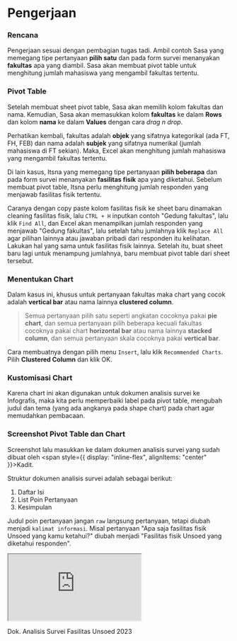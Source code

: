 # Pengerjaan


<Steps>

### Rencana

Pengerjaan sesuai dengan pembagian tugas tadi. Ambil contoh Sasa yang memegang tipe pertanyaan **pilih satu** dan pada form survei menanyakan **fakultas** apa yang diambil. Sasa akan membuat pivot table untuk menghitung jumlah mahasiswa yang mengambil fakultas tertentu.

<ImageWithCaption
  src={pivotTable}
  alt="pivot-table"
  caption="Gambar 3. Pilih menu **Insert** lalu klik **Pivot Table**"
/>

### Pivot Table

Setelah membuat sheet pivot table, Sasa akan memilih kolom fakultas dan nama. Kemudian, Sasa akan memasukkan kolom **fakultas** ke dalam **Rows** dan kolom **nama** ke dalam **Values** dengan cara *drag n drop*. 

Perhatikan kembali, fakultas adalah **objek** yang sifatnya kategorikal (ada FT, FH, FEB) dan nama adalah **subjek** yang sifatnya numerikal (jumlah mahasiswa di FT sekian). Maka, Excel akan menghitung jumlah mahasiswa yang mengambil fakultas tertentu.

<ImageWithCaption
  src={dragNDrop}
  alt="drag-n-drop"
  caption="Gambar 4. *Drag n drop* kolom fakultas ke dalam **Rows** dan kolom nama ke dalam **Values**"
/>

Di lain kasus, Itsna yang memegang tipe pertanyaan **pilih beberapa** dan pada form survei menanyakan **fasilitas fisik** apa yang diketahui. Sebelum membuat pivot table, Itsna perlu menghitung jumlah responden yang menjawab fasilitas fisik tertentu.

Caranya dengan copy paste kolom fasilitas fisik ke sheet baru dinamakan cleaning fasilitas fisik, lalu ```CTRL + H``` inputkan contoh "Gedung fakultas", lalu klik ```Find All```, dan Excel akan menampilkan jumlah responden yang menjawab "Gedung fakultas", lalu setelah tahu jumlahnya klik ```Replace All``` agar pilihan lainnya atau jawaban pribadi dari responden itu kelihatan. Lakukan hal yang sama untuk fasilitas fisik lainnya. Setelah itu, buat sheet baru lagi untuk menampung jumlahnya, baru membuat pivot table dari sheet tersebut.

### Menentukan Chart

Dalam kasus ini, khusus untuk pertanyaan fakultas maka chart yang cocok adalah **vertical bar** atau nama lainnya **clustered column**.

> Semua pertanyaan pilih satu seperti angkatan cocoknya pakai **pie chart**, dan semua pertanyaan pilih beberapa kecuali fakultas cocoknya pakai chart **horizontal bar** atau nama lainnya **stacked column**, dan semua pertanyaan skala cocoknya pakai **vertical bar**.

Cara membuatnya dengan pilih menu ```Insert```, lalu klik ```Recommended Charts```. Pilih **Clustered Column** dan klik OK.

<ImageWithCaption
  src={penentuanChart}
  alt="penentuan-chart"
  caption="Gambar 5. Menampilkan Vertical Bar Chart"
/>

### Kustomisasi Chart

Karena chart ini akan digunakan untuk dokumen analisis survei ke Infografis, maka kita perlu memperbaiki label pada pivot table, mengubah judul dan tema (yang ada angkanya pada shape chart) pada chart agar memudahkan pembacaan.

<ImageWithCaption
  src={kustomisasiChart}
  alt="kustomisasi-chart"
  caption="Gambar 6. Mengubah Tampilan Chart"
/>

### Screenshot Pivot Table dan Chart

Screenshot lalu masukkan ke dalam dokumen analisis survei yang sudah dibuat oleh <span style={{ display: "inline-flex", alignItems: "center" }}><GiChessKing />Kadit</span>.

Struktur dokumen analisis survei adalah sebagai berikut:
1. Daftar Isi
2. List Poin Pertanyaan
3. Kesimpulan

Judul poin pertanyaan jangan ```raw``` langsung pertanyaan, tetapi diubah menjadi ```kalimat informasi```. Misal pertanyaan "Apa saja fasilitas fisik Unsoed yang kamu ketahui?" diubah menjadi "Fasilitas fisik Unsoed yang diketahui responden".

<div style={{ textAlign: 'center' }}>
    <iframe style={{ marginTop: "14px", borderRadius: "10px", width: "100%", maxWidth: "830px", height: "800px" }} src="https://docs.google.com/document/d/e/2PACX-1vRdPt8H8UlADEXshpx2lYZAwaciAByW6tKeEL7HIGlk6rLWMrfXYFgZrVuzZfTIrA/pub?embedded=true"></iframe>
    <p style={{ marginTop: '10px', fontSize: '12px', opacity: '0.5' }}>Dok. Analisis Survei Fasilitas Unsoed 2023</p>
</div>

</Steps>